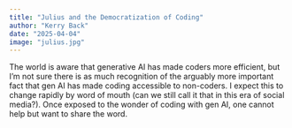 ```yaml
---
title: "Julius and the Democratization of Coding"
author: "Kerry Back"
date: "2025-04-04"
image: "julius.jpg"  
---
```


The world is aware that generative AI has made coders more efficient, but I'm not sure there is as much recognition of the arguably more important fact that gen AI has made coding accessible to non-coders. I expect this to change rapidly by word of mouth (can we still call it that in this era of social media?).  Once exposed to the wonder of coding with gen AI, one cannot help but want to share the word.